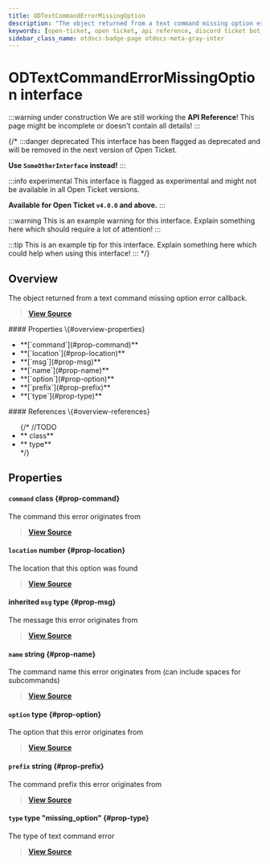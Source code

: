 ```yaml
---
title: ODTextCommandErrorMissingOption
description: "The object returned from a text command missing option error callback."
keywords: [open-ticket, open ticket, api reference, discord ticket bot, interface]
sidebar_class_name: otdocs-badge-page otdocs-meta-gray-inter
---
```

<head>
    <link rel="apple-touch-icon" href="/img/logo_vertical.png"/>
</head>

# ODTextCommandErrorMissingOption <M color="gray">interface</M>

:::warning under construction
We are still working the **API Reference**! This page might be incomplete or doesn't contain all details!
:::

{/*
:::danger deprecated
This interface has been flagged as deprecated and will be removed in the next version of Open Ticket.

**Use `SomeOtherInterface` instead!**
:::

:::info experimental
This interface is flagged as experimental and might not be available in all Open Ticket versions.

**Available for Open Ticket `v4.0.0` and above.**
:::

:::warning
This is an example warning for this interface. Explain something here which should require a lot of attention!
:::

:::tip
This is an example tip for this interface. Explain something here which could help when using this interface!
:::
*/}

## Overview
The object returned from a text command missing option error callback.

> [**View Source**](https://otgithub.dj-dj.be/tree/main/src/core/api/modules/client.ts#L1236)

<FlexHorizontal>
<div style={{width:"50%"}}>
    #### Properties \{#overview-properties}
    <ul>
        <li>**[`command`](#prop-command)**</li>
        <li>**[`location`](#prop-location)**</li>
        <li>**[`msg`](#prop-msg)**</li>
        <li>**[`name`](#prop-name)**</li>
        <li>**[`option`](#prop-option)**</li>
        <li>**[`prefix`](#prop-prefix)**</li>
        <li>**[`type`](#prop-type)**</li>
    </ul>
</div>
<div style={{width:"50%"}}>
    #### References \{#overview-references}
    <ul>
        {/*
        //TODO
        <li>**<code><ApiUrl url="class:ODId" label="api.ODId"/></code> <M color="purple">class</M>**</li>
        <li>**<code><ApiUrl url="type:ODExampleType" label="api.ODExampleType"/></code> <M color="brown">type</M>**</li>
        */}
    </ul>
</div>
</FlexHorizontal>

## Properties
<Divider></Divider>
#### `command` <M color="purple">class</M> <ApiBlock><ApiUrl url="class:ODTextCommand" label="api.ODTextCommand"/></ApiBlock> \{#prop-command}
The command this error originates from

> [**View Source**](https://otgithub.dj-dj.be/tree/main/src/core/api/modules/client.ts#L1239)

<Divider></Divider>
#### `location` <M color="green">number</M> <ApiBlock><ApiUrl url="js:number" label="number"/></ApiBlock> \{#prop-location}
The location that this option was found

> [**View Source**](https://otgithub.dj-dj.be/tree/main/src/core/api/modules/client.ts#L1247)

<Divider></Divider>
#### <C color="brown">inherited</C> `msg` <M color="brown">type</M> <ApiBlock><ApiUrl url="https://discord.js.org/docs/packages/discord.js/main/Message:Class" label="discord.Message"/></ApiBlock> \{#prop-msg}
The message this error originates from

> [**View Source**](https://otgithub.dj-dj.be/tree/main/src/core/api/modules/client.ts#L1170)

<Divider></Divider>
#### `name` <M color="blue">string</M> <ApiBlock><ApiUrl url="js:string" label="string"/></ApiBlock> \{#prop-name}
The command name this error originates from (can include spaces for subcommands)

> [**View Source**](https://otgithub.dj-dj.be/tree/main/src/core/api/modules/client.ts#L1243)

<Divider></Divider>
#### `option` <M color="brown">type</M> <ApiBlock><ApiUrl url="type:ODTextCommandBuilderOption" label="api.ODTextCommandBuilderOption"/></ApiBlock> \{#prop-option}
The option that this error originates from

> [**View Source**](https://otgithub.dj-dj.be/tree/main/src/core/api/modules/client.ts#L1245)

<Divider></Divider>
#### `prefix` <M color="blue">string</M> <ApiBlock><ApiUrl url="js:string" label="string"/></ApiBlock> \{#prop-prefix}
The command prefix this error originates from

> [**View Source**](https://otgithub.dj-dj.be/tree/main/src/core/api/modules/client.ts#L1241)

<Divider></Divider>
#### `type` <M color="brown">type</M> <ApiBlock>"missing_option"</ApiBlock> \{#prop-type}
The type of text command error

> [**View Source**](https://otgithub.dj-dj.be/tree/main/src/core/api/modules/client.ts#L1237)

<Divider></Divider>
